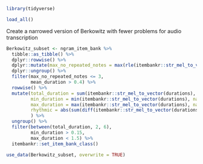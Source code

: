 

```r

library(tidyverse)

load_all()

```

Create a narrowed version of Berkowitz with fewer problems for audio transcription


```r

Berkowitz_subset <- ngram_item_bank %>%
  tibble::as_tibble() %>%
  dplyr::rowwise() %>%
  dplyr::mutate(max_no_repeated_notes = max(rle(itembankr::str_mel_to_vector(abs_melody))$lengths) ) %>%
  dplyr::ungroup() %>%
  filter(max_no_repeated_notes <= 3,
         mean_duration > 0.4) %>%
  rowwise() %>%
  mutate(total_duration = sum(itembankr::str_mel_to_vector(durations), na.rm = TRUE),
         min_duration = min(itembankr::str_mel_to_vector(durations), na.rm = TRUE),
         max_duration = max(itembankr::str_mel_to_vector(durations), na.rm = TRUE),
         rhythmic = abs(sum(diff(itembankr::str_mel_to_vector(durations), na.rm = TRUE))) > 0
         ) %>%
  ungroup() %>%
  filter(between(total_duration, 2, 6),
         min_duration > 0.15,
         max_duration < 1.5) %>% 
  itembankr::set_item_bank_class()

use_data(Berkowitz_subset, overwrite = TRUE)

```
